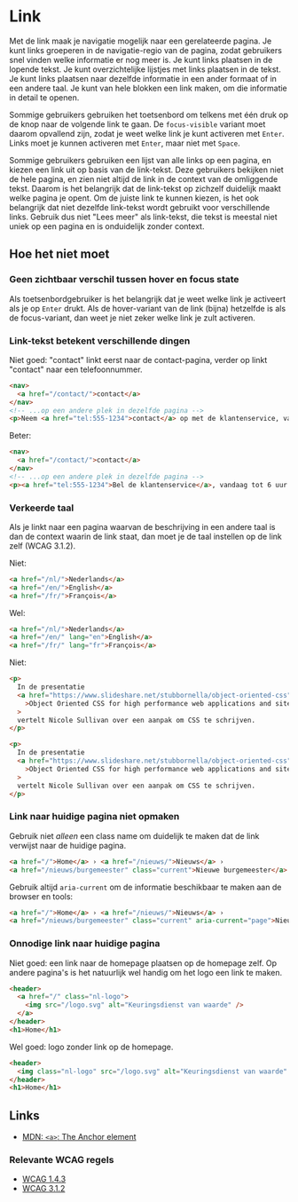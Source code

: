 <!-- @license CC0-1.0 -->

# Link

Met de link maak je navigatie mogelijk naar een gerelateerde pagina. Je kunt links groeperen in de navigatie-regio van de pagina, zodat gebruikers snel vinden welke informatie er nog meer is. Je kunt links plaatsen in de lopende tekst. Je kunt overzichtelijke lijstjes met links plaatsen in de tekst. Je kunt links plaatsen naar dezelfde informatie in een ander formaat of in een andere taal. Je kunt van hele blokken een link maken, om die informatie in detail te openen.

Sommige gebruikers gebruiken het toetsenbord om telkens met één druk op de knop naar de volgende link te gaan. De `focus-visible` variant moet daarom opvallend zijn, zodat je weet welke link je kunt activeren met `Enter`. Links moet je kunnen activeren met `Enter`, maar niet met `Space`.

Sommige gebruikers gebruiken een lijst van alle links op een pagina, en kiezen een link uit op basis van de link-tekst. Deze gebruikers bekijken niet de hele pagina, en zien niet altijd de link in de context van de omliggende tekst. Daarom is het belangrijk dat de link-tekst op zichzelf duidelijk maakt welke pagina je opent. Om de juiste link te kunnen kiezen, is het ook belangrijk dat niet dezelfde link-tekst wordt gebruikt voor verschillende links. Gebruik dus niet "Lees meer" als link-tekst, die tekst is meestal niet uniek op een pagina en is onduidelijk zonder context.

## Hoe het niet moet

### Geen zichtbaar verschil tussen hover en focus state

Als toetsenbordgebruiker is het belangrijk dat je weet welke link je activeert als je op `Enter` drukt. Als de hover-variant van de link (bijna) hetzelfde is als de focus-variant, dan weet je niet zeker welke link je zult activeren.

### Link-tekst betekent verschillende dingen

Niet goed: "contact" linkt eerst naar de contact-pagina, verder op linkt "contact" naar een telefoonnummer.

```html
<nav>
  <a href="/contact/">contact</a>
</nav>
<!-- ...op een andere plek in dezelfde pagina -->
<p>Neem <a href="tel:555-1234">contact</a> op met de klantenservice, vandaag tot 6 uur bereikbaar.</p>
```

Beter:

```html
<nav>
  <a href="/contact/">contact</a>
</nav>
<!-- ...op een andere plek in dezelfde pagina -->
<p><a href="tel:555-1234">Bel de klantenservice</a>, vandaag tot 6 uur bereikbaar.</p>
```

### Verkeerde taal

Als je linkt naar een pagina waarvan de beschrijving in een andere taal is dan de context waarin de link staat, dan moet je de taal instellen op de link zelf (WCAG 3.1.2).

Niet:

```html
<a href="/nl/">Nederlands</a>
<a href="/en/">English</a>
<a href="/fr/">François</a>
```

Wel:

```html
<a href="/nl/">Nederlands</a>
<a href="/en/" lang="en">English</a>
<a href="/fr/" lang="fr">François</a>
```

Niet:

```html
<p>
  In de presentatie
  <a href="https://www.slideshare.net/stubbornella/object-oriented-css"
    >Object Oriented CSS for high performance web applications and sites</a
  >
  vertelt Nicole Sullivan over een aanpak om CSS te schrijven.
</p>
```

```html
<p>
  In de presentatie
  <a href="https://www.slideshare.net/stubbornella/object-oriented-css" lang="en"
    >Object Oriented CSS for high performance web applications and sites</a
  >
  vertelt Nicole Sullivan over een aanpak om CSS te schrijven.
</p>
```

### Link naar huidige pagina niet opmaken

Gebruik niet _alleen_ een class name om duidelijk te maken dat de link verwijst naar de huidige pagina.

```html
<a href="/">Home</a> › <a href="/nieuws/">Nieuws</a> ›
<a href="/nieuws/burgemeester" class="current">Nieuwe burgemeester</a>
```

Gebruik altijd `aria-current` om de informatie beschikbaar te maken aan de browser en tools:

```html
<a href="/">Home</a> › <a href="/nieuws/">Nieuws</a> ›
<a href="/nieuws/burgemeester" class="current" aria-current="page">Nieuwe burgemeester</a>
```

### Onnodige link naar huidige pagina

Niet goed: een link naar de homepage plaatsen op de homepage zelf. Op andere pagina's is het natuurlijk wel handig om het logo een link te maken.

```html
<header>
  <a href="/" class="nl-logo">
    <img src="/logo.svg" alt="Keuringsdienst van waarde" />
  </a>
</header>
<h1>Home</h1>
```

Wel goed: logo zonder link op de homepage.

```html
<header>
  <img class="nl-logo" src="/logo.svg" alt="Keuringsdienst van waarde" />
</header>
<h1>Home</h1>
```

## Links

- [MDN: `<a>`: The Anchor element](https://developer.mozilla.org/en-US/docs/Web/HTML/Element/a)

### Relevante WCAG regels

- [WCAG 1.4.3](https://www.w3.org/TR/WCAG21/#contrast-minimum)
- [WCAG 3.1.2](https://www.w3.org/TR/WCAG21/#language-of-parts)
